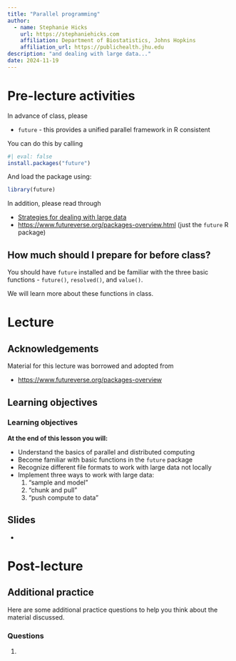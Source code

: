 ```yaml
---
title: "Parallel programming"
author: 
  - name: Stephanie Hicks
    url: https://stephaniehicks.com
    affiliation: Department of Biostatistics, Johns Hopkins
    affiliation_url: https://publichealth.jhu.edu
description: "and dealing with large data..."
date: 2024-11-19
---
```


# Pre-lecture activities

::: callout-important

In advance of class, please

* `future` - this provides a unified parallel framework in R consistent

You can do this by calling

```r
#| eval: false
install.packages("future")
```

And load the package using: 

```r
library(future)
```


:::

In addition, please read through

- [Strategies for dealing with large data](../../readings/07-strategies-big-data/index.qmd)
- <https://www.futureverse.org/packages-overview.html> (just the `future` R package)


::: callout-note

## How much should I prepare for before class?

You should have `future` installed and be familiar with the three basic functions - `future()`, `resolved()`, and `value()`. 

We will learn more about these functions in class. 


:::


# Lecture 

## Acknowledgements

Material for this lecture was borrowed and adopted from

- <https://www.futureverse.org/packages-overview>

## Learning objectives

::: callout-note
### Learning objectives

**At the end of this lesson you will:**

- Understand the basics of parallel and distributed computing
- Become familiar with basic functions in the `future` package
- Recognize different file formats to work with large data not locally
- Implement three ways to work with large data: 
  1. "sample and model" 
  2. "chunk and pull"
  3. "push compute to data"


:::



## Slides 

- <add here>


# Post-lecture


## Additional practice

Here are some additional practice questions to help you think about the material discussed.

::: callout-note
### Questions

1. 
:::
